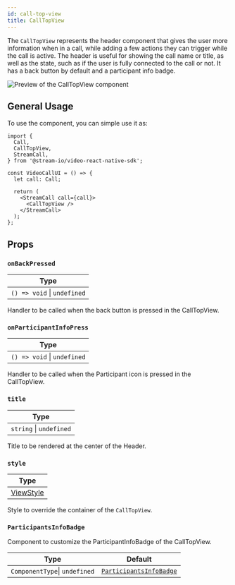 ```yaml
---
id: call-top-view
title: CallTopView
---
```


The `CallTopView` represents the header component that gives the user more information when in a call, while adding a few actions they can trigger while the call is active. The header is useful for showing the call name or title, as well as the state, such as if the user is fully connected to the call or not.
It has a back button by default and a participant info badge.

![Preview of the CallTopView component](../../assets/04-ui-components/call/call-top-view/call-top-view.png)

## General Usage

To use the component, you can simple use it as:

```tsx {12}
import {
  Call,
  CallTopView,
  StreamCall,
} from '@stream-io/video-react-native-sdk';

const VideoCallUI = () => {
  let call: Call;

  return (
    <StreamCall call={call}>
      <CallTopView />
    </StreamCall>
  );
};
```

## Props

### `onBackPressed`

| Type                        |
| --------------------------- |
| `() => void` \| `undefined` |

Handler to be called when the back button is pressed in the CallTopView.

### `onParticipantInfoPress`

| Type                        |
| --------------------------- |
| `() => void` \| `undefined` |

Handler to be called when the Participant icon is pressed in the CallTopView.

### `title`

| Type                    |
| ----------------------- |
| `string` \| `undefined` |

Title to be rendered at the center of the Header.

### `style`

| Type                                                       |
| ---------------------------------------------------------- |
| [ViewStyle](https://reactnative.dev/docs/view-style-props) |

Style to override the container of the `CallTopView`.

### `ParticipantsInfoBadge`

Component to customize the ParticipantInfoBadge of the CallTopView.

| Type                          | Default                                                                                                                                                               |
| ----------------------------- | --------------------------------------------------------------------------------------------------------------------------------------------------------------------- |
| `ComponentType`\| `undefined` | [`ParticipantsInfoBadge`](https://github.com/GetStream/stream-video-js/blob/main/packages/react-native-sdk/src/components/Call/CallTopView/ParticipantsInfoBadge.tsx) |
